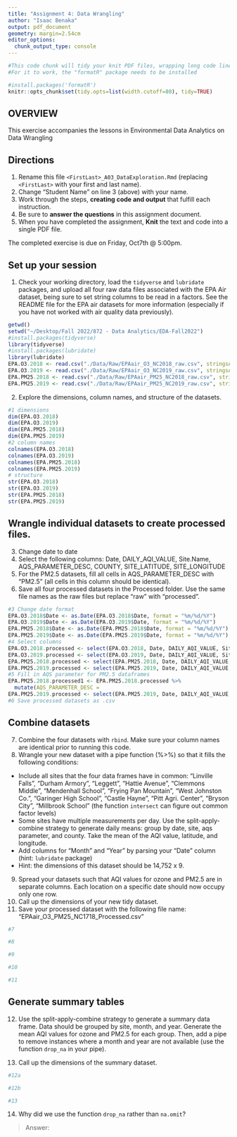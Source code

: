 ```yaml
---
title: "Assignment 4: Data Wrangling"
author: "Isaac Benaka"
output: pdf_document
geometry: margin=2.54cm
editor_options: 
  chunk_output_type: console
---
```


```r
#This code chunk will tidy your knit PDF files, wrapping long code lines
#For it to work, the "formatR" package needs to be installed

#install.packages('formatR')
knitr::opts_chunk$set(tidy.opts=list(width.cutoff=80), tidy=TRUE)
```

## OVERVIEW

This exercise accompanies the lessons in Environmental Data Analytics on Data Wrangling 

## Directions
1.  Rename this file `<FirstLast>_A03_DataExploration.Rmd` (replacing `<FirstLast>` with your first and last name).
2. Change "Student Name" on line 3 (above) with your name.
3. Work through the steps, **creating code and output** that fulfill each instruction.
4. Be sure to **answer the questions** in this assignment document.
5. When you have completed the assignment, **Knit** the text and code into a single PDF file.

The completed exercise is due on Friday, Oct7th @ 5:00pm.

## Set up your session 
1. Check your working directory, load the `tidyverse` and `lubridate` packages, and upload all four raw data files associated with the EPA Air dataset, being sure to set string columns to be read in a factors. See the README file for the EPA air datasets for more information (especially if you have not worked with air quality data previously). 

```r
getwd()
setwd("~/Desktop/Fall 2022/872 - Data Analytics/EDA-Fall2022")
#install.packages(tidyverse)
library(tidyverse)
#install.packages(lubridate)
library(lubridate)
EPA.O3.2018 <- read.csv("./Data/Raw/EPAair_O3_NC2018_raw.csv", stringsAsFactors = TRUE)
EPA.O3.2019 <- read.csv("./Data/Raw/EPAair_O3_NC2019_raw.csv", stringsAsFactors = TRUE)
EPA.PM25.2018 <- read.csv("./Data/Raw/EPAair_PM25_NC2018_raw.csv", stringsAsFactors = TRUE)
EPA.PM25.2019 <- read.csv("./Data/Raw/EPAair_PM25_NC2019_raw.csv", stringsAsFactors = TRUE)
```

2. Explore the dimensions, column names, and structure of the datasets. 

```r
#1 dimensions
dim(EPA.O3.2018)
dim(EPA.O3.2019)
dim(EPA.PM25.2018)
dim(EPA.PM25.2019)
#2 column names
colnames(EPA.O3.2018)
colnames(EPA.O3.2019)
colnames(EPA.PM25.2018)
colnames(EPA.PM25.2019)
# structure
str(EPA.O3.2018)
str(EPA.O3.2019)
str(EPA.PM25.2018)
str(EPA.PM25.2019)
```

## Wrangle individual datasets to create processed files.
3. Change date to date
4. Select the following columns: Date, DAILY_AQI_VALUE, Site.Name, AQS_PARAMETER_DESC, COUNTY, SITE_LATITUDE, SITE_LONGITUDE
5. For the PM2.5 datasets, fill all cells in AQS_PARAMETER_DESC with "PM2.5" (all cells in this column should be identical).
6. Save all four processed datasets in the Processed folder. Use the same file names as the raw files but replace "raw" with "processed".

```r
#3 Change date format
EPA.O3.2018$Date <- as.Date(EPA.O3.2018$Date, format = "%m/%d/%Y")
EPA.O3.2019$Date <- as.Date(EPA.O3.2019$Date, format = "%m/%d/%Y")
EPA.PM25.2018$Date <- as.Date(EPA.PM25.2018$Date, format = "%m/%d/%Y")
EPA.PM25.2019$Date <- as.Date(EPA.PM25.2019$Date, format = "%m/%d/%Y")
#4 Select columns
EPA.O3.2018.processed <- select(EPA.O3.2018, Date, DAILY_AQI_VALUE, Site.Name, AQS_PARAMETER_DESC, COUNTY, SITE_LATITUDE, SITE_LONGITUDE)
EPA.O3.2019.processed <- select(EPA.O3.2019, Date, DAILY_AQI_VALUE, Site.Name, AQS_PARAMETER_DESC, COUNTY, SITE_LATITUDE, SITE_LONGITUDE)
EPA.PM25.2018.processed <- select(EPA.PM25.2018, Date, DAILY_AQI_VALUE, Site.Name, AQS_PARAMETER_DESC, COUNTY, SITE_LATITUDE, SITE_LONGITUDE)
EPA.PM25.2019.processed <- select(EPA.PM25.2019, Date, DAILY_AQI_VALUE, Site.Name, AQS_PARAMETER_DESC, COUNTY, SITE_LATITUDE, SITE_LONGITUDE)
#5 Fill in AQS parameter for PM2.5 dataframes
EPA.PM25.2018.processed1 <- EPA.PM25.2018.processed %>%
  mutate(AQS_PARAMETER_DESC = 
EPA.PM25.2019.processed <- select(EPA.PM25.2019, Date, DAILY_AQI_VALUE, Site.Name, AQS_PARAMETER_DESC, COUNTY, SITE_LATITUDE, SITE_LONGITUDE)
#6 Save processed datasets as .csv

```


## Combine datasets
7. Combine the four datasets with `rbind`. Make sure your column names are identical prior to running this code. 
8. Wrangle your new dataset with a pipe function (%>%) so that it fills the following conditions: 

* Include all sites that the four data frames have in common: "Linville Falls", "Durham Armory", "Leggett", "Hattie Avenue", "Clemmons Middle", "Mendenhall School", "Frying Pan Mountain", "West Johnston Co.", "Garinger High School", "Castle Hayne", "Pitt Agri. Center", "Bryson City", "Millbrook School" (the function `intersect` can figure out common factor levels)
* Some sites have multiple measurements per day. Use the split-apply-combine strategy to generate daily means: group by date, site, aqs parameter, and county. Take the mean of the AQI value, latitude, and longitude.
* Add columns for "Month" and "Year" by parsing your "Date" column (hint: `lubridate` package)
* Hint: the dimensions of this dataset should be 14,752 x 9.

9. Spread your datasets such that AQI values for ozone and PM2.5 are in separate columns. Each location on a specific date should now occupy only one row.
10. Call up the dimensions of your new tidy dataset.
11. Save your processed dataset with the following file name: "EPAair_O3_PM25_NC1718_Processed.csv"

```r
#7

#8

#9

#10

#11

```


## Generate summary tables
12. Use the split-apply-combine strategy to generate a summary data frame. Data should be grouped by site, month, and year. Generate the mean AQI values for ozone and PM2.5 for each group. Then, add a pipe to remove instances where a month and year are not available (use the function `drop_na` in your pipe). 

13. Call up the dimensions of the summary dataset.

```r
#12a

#12b

#13

```

14. Why did we use the function `drop_na` rather than `na.omit`?

> Answer: 
